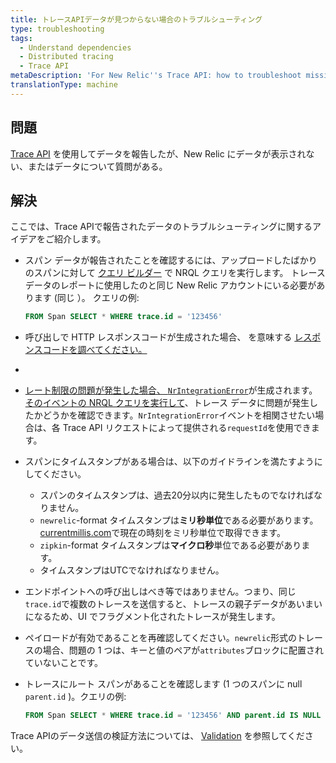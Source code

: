 ```yaml
---
title: トレースAPIデータが見つからない場合のトラブルシューティング
type: troubleshooting
tags:
  - Understand dependencies
  - Distributed tracing
  - Trace API
metaDescription: 'For New Relic''s Trace API: how to troubleshoot missing trace data.'
translationType: machine
---
```


## 問題

[Trace API](/docs/apm/distributed-tracing/trace-api/introduction-new-relic-trace-api) を使用してデータを報告したが、New Relic にデータが表示されない、またはデータについて質問がある。

## 解決

ここでは、Trace APIで報告されたデータのトラブルシューティングに関するアイデアをご紹介します。

* スパン データが報告されたことを確認するには、アップロードしたばかりのスパンに対して [クエリ ビルダー](https://one.newrelic.com/launcher/nr1-core.home#pane=eyJuZXJkbGV0SWQiOiJucjEtY29yZS5zZWFyY2gtcm9vdCJ9&overlay=eyJvdmVybGF5SWQiOiJ3YW5kYS1kYXRhLWV4cGxvcmF0aW9uLm5ycWwtZWRpdG9yIiwibmVyZGxldElkIjoid2FuZGEtZGF0YS1leHBsb3JhdGlvbi5kYXRhLWV4cGxvcmVyIiwiaW5pdGlhbEFjdGl2ZUludGVyZmFjZSI6Im5ycWxFZGl0b3IiLCJpbml0aWFsQWNjb3VudElkIjoxfQ==) で NRQL クエリを実行します。 トレースデータのレポートに使用したのと同じ New Relic アカウントにいる必要があります (同じ <InlinePopover type="licenseKey"/>）。 クエリの例:

  ```sql
  FROM Span SELECT * WHERE trace.id = '123456'
  ```

* 呼び出しで HTTP レスポンスコードが生成された場合、 を意味する [レスポンスコードを調べてください。](/docs/understand-dependencies/distributed-tracing/trace-api/trace-api-general-requirements-limits#status-codes)

  [](/docs/understand-dependencies/distributed-tracing/trace-api/trace-api-general-requirements-limits#status-codes)

* [](/docs/understand-dependencies/distributed-tracing/trace-api/trace-api-general-requirements-limits#status-codes)

* [](/docs/understand-dependencies/distributed-tracing/trace-api/trace-api-general-requirements-limits#status-codes)

  [レート制限の問題が発生した場合、 ](/docs/understand-dependencies/distributed-tracing/trace-api/trace-api-general-requirements-limits#status-codes)[`NrIntegrationError`](/docs/telemetry-data-platform/manage-data/nrintegrationerror)が生成されます。[そのイベントの NRQL クエリを実行して](https://one.newrelic.com/launcher/nr1-core.home?pane=eyJuZXJkbGV0SWQiOiJucjEtY29yZS5ob21lLXNjcmVlbiJ9&overlay=eyJuZXJkbGV0SWQiOiJ3YW5kYS1kYXRhLWV4cGxvcmF0aW9uLmRhdGEtZXhwbG9yZXIiLCJpbml0aWFsQWN0aXZlSW50ZXJmYWNlIjoibnJxbEVkaXRvciIsImluaXRpYWxBY2NvdW50SWQiOjI0NTkxMTUsImluaXRpYWxOcnFsVmFsdWUiOiIiLCJpbml0aWFsUXVlcmllcyI6W3siYWNjb3VudElkIjoyNDU5MTE1LCJucnFsIjoiRlJPTSBOckludGVncmF0aW9uRXJyb3Igc2VsZWN0ICogIn1dLCJpbml0aWFsQ2hhcnRTZXR0aW5ncyI6eyJjaGFydFR5cGUiOiJDSEFSVF9UQUJMRSJ9fQ==)、トレース データに問題が発生したかどうかを確認できます。`NrIntegrationError`イベントを相関させたい場合は、各 Trace API リクエストによって提供される`requestId`を使用できます。

* スパンにタイムスタンプがある場合は、以下のガイドラインを満たすようにしてください。

  * スパンのタイムスタンプは、過去20分以内に発生したものでなければなりません。
  * `newrelic`-format タイムスタンプは**ミリ秒単位**である必要があります。[currentmillis.com](https://currentmillis.com)で現在の時刻をミリ秒単位で取得できます。
  * `zipkin`-format タイムスタンプは**マイクロ秒**単位である必要があります。
  * タイムスタンプはUTCでなければなりません。

* エンドポイントへの呼び出しはべき等ではありません。つまり、同じ`trace.id`で複数のトレースを送信すると、トレースの親子データがあいまいになるため、UI でフラグメント化されたトレースが発生します。

* ペイロードが有効であることを再確認してください。`newrelic`形式のトレースの場合、問題の 1 つは、キーと値のペアが`attributes`ブロックに配置されていないことです。

* トレースにルート スパンがあることを確認します (1 つのスパンに null `parent.id` )。クエリの例:

  ```sql
  FROM Span SELECT * WHERE trace.id = '123456' AND parent.id IS NULL
  ```

Trace APIのデータ送信の検証方法については、 [Validation](/docs/apm/distributed-tracing/trace-api/trace-api-endpoint-requirements-limits#response-validation) を参照してください。